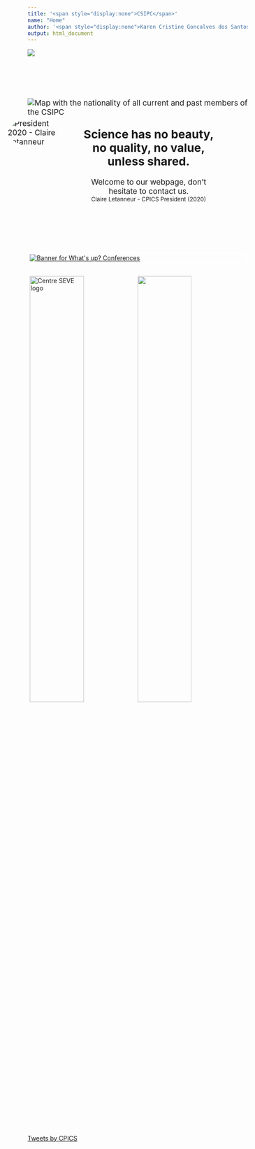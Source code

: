 ```yaml
---
title: '<span style="display:none">CSIPC</span>'
name: "Home"
author: '<span style="display:none">Karen Cristine Goncalves dos Santos</span>'
output: html_document
---
```


<head>
<meta charset="utf-8">
<link rel="apple-touch-icon" sizes="180x180" href="/apple-touch-icon.png">
<link rel="icon" type="image/png" sizes="32x32" href="/favicon-32x32.png">
<link rel="icon" type="image/png" sizes="16x16" href="/favicon-16x16.png">
<link rel="manifest" href="/site.webmanifest">
<link rel="mask-icon" href="/safari-pinned-tab.svg" color="#5bbad5">
<link rel="alternate" hreflang="fr-fr" href="../fr/index.html">
<meta name="msapplication-TileColor" content="#da532c">
<meta name="theme-color" content="#ffffff">
<meta name="viewport" content="width=device-width, initial-scale=1">
<script src="https://kit.fontawesome.com/0af1a424a5.js" crossorigin="anonymous"></script>
<link rel="stylesheet" href="column_text_style.css">
</head>

<style>

a.twitter-timeline {
  margin-left: auto;
  margin-right: auto; 
}

.resize {
  border-style: solid;
  border-width: 0px 5vw;
  border-color: rgba(255, 255, 255, 0)
}

.avatar {
  min-width: 50px;
  margin-left: -15%; 
  margin-top: -3%; 
  vertical-align: middle;
  border-radius: 50%;
  border-width: 5px;
  border-style: solid;
  border-color: rgba(255, 255, 255, 0.7);
  max-width: 12.5vw;
  position: absolute; 
  z-index: 2
}

.quote {
  min-width: 40px;
  margin-top: -15%; 
  margin-left:-0.1%; 
  width:10vw; 
  position: absolute; 
  z-index: 1
}

.resize1 {
  padding: 5% 13% 5% 23%; 
}

@media screen and (max-width: 991px) {
  .quote {
    margin-top: -8%; 
    margin-left:-1%; 
    position: absolute; 
    z-index: 1
  }
  
  .avatar {
    margin-left: -10%; 
    margin-top: -0.1%; 
    position: absolute; 
    z-index: 2
  }
  
  .resize {
    border-style: hidden;
    border-width: 0px 5vw;
    border-color: rgba(255, 255, 255, 0)
  }
} 
</style>



<div class="container-fluid" style="margin-left: auto; margin-right: auto;">
<div class="cpics-logo"><img class="logo" src='images/logos/Logo-CPICS_White_1.webp'></div>
<br><br>
<br><br>

<div class="row mx-0 no-gutters">


<div class="col-md-9 resize">
<div class="row mx-0 no-gutters">

<div class="col-md-12 px-0 text" style="font-size: 1.25em; position: relative"> 
<img src="./images/comite photos/Cpicsmap.webp" alt="Map with the nationality of all current and past members of the CSIPC">
<br>
<!--<img class="quote" src="./images/logos/quote_mark.svg" alt="quotes">-->
<img src="./images/comite photos/President-2020_Claire.webp" alt="President 2020 - Claire Letanneur" class="avatar">
<div class="resize1">
<div style="font-size: 1.5em; font-weight: bold"><center>Science has no beauty, no quality, no value, unless shared. </center>
</div><br>
<div style="font-size: 1em;"><center>Welcome to our webpage, don't hesitate to contact us.</center></div>

<div style="font-size: 0.75em"><center>Claire Letanneur - CPICS President (2020)</center></div>

</div>

</div>    
    
<div class="col-md-12" style="padding: 2em 0em 2em 0em;">&nbsp;</div> 
<div class="col-md-12" >
<a href="./whats_up.html"><img style="display: block;position: static; border-width: 5px; border-style: solid; border-color: rgba(255, 255, 255, 0.7);" src="./images/whats up 2020/whatsup_conferences_en.webp" alt="Banner for What's up? Conferences" class="center"></a>
</div> 
  
  </div>    
  </div>    

<div class="col-md-3">

<div class="row">
<span> <p style="color: #ffffff; font-size: 2em; text-align:center;display: block; margin-left: auto; margin-right:auto"> [<i class="fab fa-twitter"></i>](https://twitter.com/CPICSEVE) [<i class="fab fa-linkedin-in"></i>](https://www.linkedin.com/company/cpics/about/) [<i class="fab fa-facebook"></i>](https://www.facebook.com/CPICS-Comit%C3%A9-de-partenariat-international-du-Centre-S%C3%88VE-395275957711442) <a  href = "mailto:cpicseve@gmail.com"><i class="fas fa-envelope" align="center" style="font-size:24px"></i></a> </p></span>

<div class="row" style="margin: 1%">
<a href="http://centreseve.recherche.usherbrooke.ca/fr"><img src="images/logos/centre_seve.webp" alt="Centre SEVE logo" width="50%"></a><a href="http://www.frqnt.gouv.qc.ca/en/accueil"><img  src="images/logos/FRQNT_blanc(transparent).webp" width="50%"></a>

</div>

<a class="twitter-timeline" data-height="600px" href="https://twitter.com/CPICSEVE?ref_src=twsrc%5Etfw">Tweets by CPICS</a> <script async src="https://platform.twitter.com/widgets.js" charset="utf-8"></script>

</div>

</div>


</div>  

</div>    
